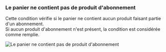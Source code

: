 ### Le panier ne contient pas de produit d'abonnement

Cette condition vérifie si le panier ne contient aucun produit faisant partie d'un abonnement.  
Si aucun produit d'abonnement n'est présent, la condition est considérée comme remplie.

<img
  src="/images/essentials/condition-sets/cart-has-no-subscription-product.webp"
  alt="Le panier ne contient pas de produit d'abonnement"
/>
